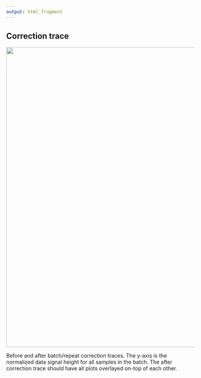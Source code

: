 ```yaml
---
output: html_fragment
---
```

## Correction trace

![](Correction_trace.PNG){width=800px}

Before and after batch/repeat correction traces. The y-axis is the normalized data signal height for all samples in the batch. The after correction trace should have all plots overlayed on-top of each other.

